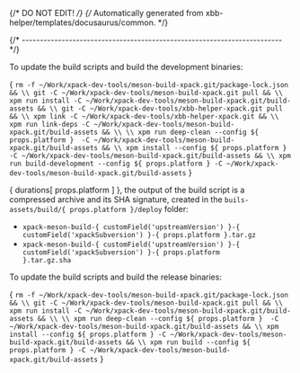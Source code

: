 {/* DO NOT EDIT! */}
{/* Automatically generated from xbb-helper/templates/docusaurus/common. */}




{/* ------------------------------------------------------------------------ */}

To update the build scripts and build the development binaries:

<CodeBlock language="sh"> {
`rm -f ~/Work/xpack-dev-tools/meson-build-xpack.git/package-lock.json && \\
git -C ~/Work/xpack-dev-tools/meson-build-xpack.git pull && \\
xpm run install -C ~/Work/xpack-dev-tools/meson-build-xpack.git/build-assets && \\
git -C ~/Work/xpack-dev-tools/xbb-helper-xpack.git pull && \\
xpm link -C ~/Work/xpack-dev-tools/xbb-helper-xpack.git && \\
xpm run link-deps -C ~/Work/xpack-dev-tools/meson-build-xpack.git/build-assets && \\
\\
xpm run deep-clean --config ${ props.platform }  -C ~/Work/xpack-dev-tools/meson-build-xpack.git/build-assets && \\
xpm install --config ${ props.platform } -C ~/Work/xpack-dev-tools/meson-build-xpack.git/build-assets && \\
xpm run build-development --config ${ props.platform } -C ~/Work/xpack-dev-tools/meson-build-xpack.git/build-assets`
} </CodeBlock>

{ durations[ props.platform ] }, the output of the build script is a compressed
archive and its SHA signature, created in
the <code>buils-assets/build/{ props.platform }/deploy</code> folder:

* <code>xpack-meson-build-{ customField('upstreamVersion') }-{ customField('xpackSubversion') }-{ props.platform }.tar.gz</code>
* <code>xpack-meson-build-{ customField('upstreamVersion') }-{ customField('xpackSubversion') }-{ props.platform }.tar.gz.sha</code>

To update the build scripts and build the release binaries:

<CodeBlock language="sh"> {
`rm -f ~/Work/xpack-dev-tools/meson-build-xpack.git/package-lock.json && \\
git -C ~/Work/xpack-dev-tools/meson-build-xpack.git pull && \\
xpm run install -C ~/Work/xpack-dev-tools/meson-build-xpack.git/build-assets && \\
\\
xpm run deep-clean --config ${ props.platform }  -C ~/Work/xpack-dev-tools/meson-build-xpack.git/build-assets && \\
xpm install --config ${ props.platform } -C ~/Work/xpack-dev-tools/meson-build-xpack.git/build-assets && \\
xpm run build --config ${ props.platform } -C ~/Work/xpack-dev-tools/meson-build-xpack.git/build-assets`
} </CodeBlock>
